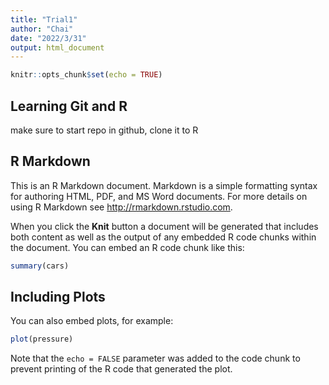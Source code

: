```yaml
---
title: "Trial1"
author: "Chai"
date: "2022/3/31"
output: html_document
---
```


```r
knitr::opts_chunk$set(echo = TRUE)
```

## Learning Git and R

make sure to start repo in github, clone it to R

## R Markdown

This is an R Markdown document. Markdown is a simple formatting syntax for authoring HTML, PDF, and MS Word documents. For more details on using R Markdown see <http://rmarkdown.rstudio.com>.

When you click the **Knit** button a document will be generated that includes both content as well as the output of any embedded R code chunks within the document. You can embed an R code chunk like this:

```r
summary(cars)
```

## Including Plots

You can also embed plots, for example:

```r
plot(pressure)
```

Note that the `echo = FALSE` parameter was added to the code chunk to prevent printing of the R code that generated the plot.
